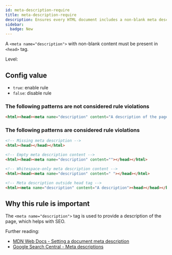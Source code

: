 ```yaml
---
id: meta-description-require
title: meta-description-require
description: Ensures every HTML document includes a non-blank meta description tag within the head element for better SEO.
sidebar:
  badge: New
---
```



A `<meta name="description">` with non-blank content must be present in `<head>` tag.

Level: <Badge text="Error" variant="danger" />

## Config value

- `true`: enable rule
- `false`: disable rule

### The following patterns are **not** considered rule violations

```html
<html><head><meta name="description" content="A description of the page"></head></html>
```

### The following patterns are considered rule violations

```html
<!-- Missing meta description -->
<html><head></head></html>

<!-- Empty meta description content -->
<html><head><meta name="description" content=""></head></html>

<!-- Whitespace-only meta description content -->
<html><head><meta name="description" content=" "></head></html>

<!-- Meta description outside head tag -->
<html><meta name="description" content="A description"><head></head></html>
```

## Why this rule is important

The `<meta name="description">` tag is used to provide a description of the page, which helps with SEO.

Further reading:

- [MDN Web Docs - Setting a document meta description](https://developer.mozilla.org/en-US/docs/Web/HTML/Reference/Attributes/content#setting_a_document_meta_description)
- [Google Search Central - Meta descriptions](https://developers.google.com/search/docs/appearance/snippet#meta-descriptions)

